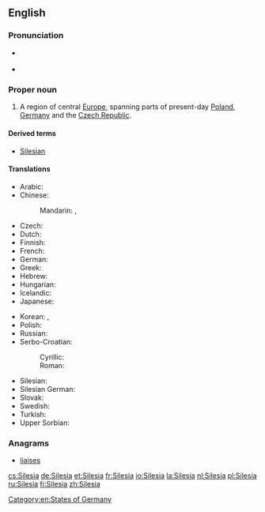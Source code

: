 {{also|silesia}}
==English==

{{wikipedia}}

===Pronunciation===
* {{a|RP}} {{IPA|/saɪˈliːʃə/}}
* {{a|US}} {{IPA|/saɪˈliʒə/}}

===Proper noun===
{{en-proper noun}}

# A region of central [[Europe]], spanning parts of present-day [[Poland]], [[Germany]] and the [[Czech Republic]].

====Derived terms====
* [[Silesian]]

====Translations====
{{trans-top|region}}
* Arabic: {{t-|ar|سيليزيا|f|tr=siliizya|sc=Arab}}
* Chinese:
*: Mandarin: {{t-|cmn|西里西亞|sc=Hani}}, {{t|cmn|西里西亚|tr=Xīlǐxīyà|sc=Hani}}
* Czech: {{t+|cs|Slezsko|n}}
* Dutch: {{t+|nl|Silezië}}
* Finnish: {{t-|fi|Sleesia}}
* French: {{t+|fr|Silésie|f}}
* German: {{t+|de|Schlesien|n}}
* Greek: {{t-|el|Σιλεσία|tr=Silesía|sc=Grek}}
* Hebrew: {{t-|he|שלזיה|sc=Hebr}}
* Hungarian: {{t-|hu|Szilézia}}
* Icelandic: {{t-|is|Slésía|f}}
* Japanese: {{t-|ja|シレジア|tr=Shirejia|sc=Jpan}}
{{trans-mid}}
* Korean: {{t-|ko|슐롱스크|tr=Syullongseukeu|sc=Kore}}, {{t-|ko|실레지아|tr=Sillejia|sc=Kore}}
* Polish: {{t+|pl|Śląsk|m}}
* Russian: {{t-|ru|Силезия|f|tr=Silézija|sc=Cyrl}}
* Serbo-Croatian:
*: Cyrillic: {{t-|sh|Шлеска}}
*: Roman: {{t-|sh|Šleska}}
* Silesian: {{tø|szl|Ślůnsk}}
* Silesian German: {{tø|sli|Schläsing}}
* Slovak: {{t-|sk|Sliezsko|n}}
* Swedish: {{t-|sv|Schlesien}}
* Turkish: {{t-|tr|Silezya}}
* Upper Sorbian: {{t-|hsb|Šleska}}
{{trans-bottom}}

===Anagrams===
* [[liaises#English|liaises]]

[[Category:en:States of Germany‎]]

[[cs:Silesia]]
[[de:Silesia]]
[[et:Silesia]]
[[fr:Silesia]]
[[io:Silesia]]
[[la:Silesia]]
[[nl:Silesia]]
[[pl:Silesia]]
[[ru:Silesia]]
[[fi:Silesia]]
[[zh:Silesia]]
